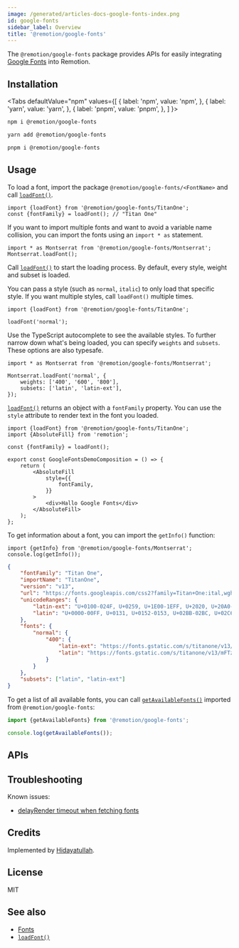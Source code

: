 ```yaml
---
image: /generated/articles-docs-google-fonts-index.png
id: google-fonts
sidebar_label: Overview
title: '@remotion/google-fonts'
---
```



The `@remotion/google-fonts` package provides APIs for easily integrating [Google Fonts](https://fonts.google.com/) into Remotion.

## Installation

<Tabs
defaultValue="npm"
values={[
{ label: 'npm', value: 'npm', },
{ label: 'yarn', value: 'yarn', },
{ label: 'pnpm', value: 'pnpm', },
]
}>
<TabItem value="npm">

```bash
npm i @remotion/google-fonts
```

  </TabItem>

  <TabItem value="yarn">

```bash
yarn add @remotion/google-fonts
```

  </TabItem>

  <TabItem value="pnpm">

```bash
pnpm i @remotion/google-fonts
```

  </TabItem>
</Tabs>

## Usage

To load a font, import the package `@remotion/google-fonts/<FontName>` and call [`loadFont()`](/docs/google-fonts/load-font).

```tsx twoslash title="Load all font styles"
import {loadFont} from '@remotion/google-fonts/TitanOne';
const {fontFamily} = loadFont(); // "Titan One"
```

If you want to import multiple fonts and want to avoid a variable name collision, you can import the fonts using an `import * as` statement.

```tsx twoslash title="Scope loadFont() variable"
import * as Montserrat from '@remotion/google-fonts/Montserrat';
Montserrat.loadFont();
```

Call [`loadFont()`](/docs/google-fonts/load-font) to start the loading process. By default, every style, weight and subset is loaded.

You can pass a style (such as `normal`, `italic`) to only load that specific style. If you want multiple styles, call `loadFont()` multiple times.

```tsx twoslash title="Load just one style"
import {loadFont} from '@remotion/google-fonts/TitanOne';

loadFont('normal');
```

Use the TypeScript autocomplete to see the available styles. To further narrow down what's being loaded, you can specify `weights` and `subsets`. These options are also typesafe.

```tsx twoslash title="Load a specific style with limit weights and subsets"
import * as Montserrat from '@remotion/google-fonts/Montserrat';

Montserrat.loadFont('normal', {
	weights: ['400', '600', '800'],
	subsets: ['latin', 'latin-ext'],
});
```

[`loadFont()`](/docs/google-fonts/load-font) returns an object with a `fontFamily` property. You can use the `style` attribute to render text in the font you loaded.

```tsx twoslash title="Use the fontFamily property"
import {loadFont} from '@remotion/google-fonts/TitanOne';
import {AbsoluteFill} from 'remotion';

const {fontFamily} = loadFont();

export const GoogleFontsDemoComposition = () => {
	return (
		<AbsoluteFill
			style={{
				fontFamily,
			}}
		>
			<div>Hallo Google Fonts</div>
		</AbsoluteFill>
	);
};
```

To get information about a font, you can import the `getInfo()` function:

```tsx twoslash title="Get info about the font"
import {getInfo} from '@remotion/google-fonts/Montserrat';
console.log(getInfo());
```

```json title="Example value of info object"
{
	"fontFamily": "Titan One",
	"importName": "TitanOne",
	"version": "v13",
	"url": "https://fonts.googleapis.com/css2?family=Titan+One:ital,wght@0,400",
	"unicodeRanges": {
		"latin-ext": "U+0100-024F, U+0259, U+1E00-1EFF, U+2020, U+20A0-20AB, U+20AD-20CF, U+2113, U+2C60-2C7F, U+A720-A7FF",
		"latin": "U+0000-00FF, U+0131, U+0152-0153, U+02BB-02BC, U+02C6, U+02DA, U+02DC, U+2000-206F, U+2074, U+20AC, U+2122, U+2191, U+2193, U+2212, U+2215, U+FEFF, U+FFFD"
	},
	"fonts": {
		"normal": {
			"400": {
				"latin-ext": "https://fonts.gstatic.com/s/titanone/v13/mFTzWbsGxbbS_J5cQcjCmjgm6Es.woff2",
				"latin": "https://fonts.gstatic.com/s/titanone/v13/mFTzWbsGxbbS_J5cQcjClDgm.woff2"
			}
		}
	},
	"subsets": ["latin", "latin-ext"]
}
```

To get a list of all available fonts, you can call [`getAvailableFonts()`](/docs/google-fonts/get-available-fonts) imported from `@remotion/google-fonts`:

```ts twoslash
import {getAvailableFonts} from '@remotion/google-fonts';

console.log(getAvailableFonts());
```

## APIs

<TableOfContents />

## Troubleshooting

Known issues:

- [delayRender timeout when fetching fonts](/docs/troubleshooting/font-loading-errors#render-timeout-when-loading-google-fonts)

## Credits

Implemented by [Hidayatullah](https://github.com/ayatkyo).

## License

MIT

## See also

- [Fonts](/docs/fonts)
- [`loadFont()`](/docs/google-fonts/load-font)
